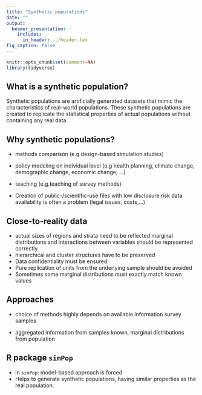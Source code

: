 ```yaml
---
title: "Synthetic populations"
date: ""
output:
  beamer_presentation:
    includes:
      in_header: ../header.tex
fig_caption: false
---
```


```r
knitr::opts_chunk$set(comment=NA)
library(tidyverse)
```

## What is a synthetic population? 
Synthetic populations are artificially generated datasets that mimic the characteristics of real-world populations. These synthetic populations are created to replicate the statistical properties of actual populations without containing any real data.

## Why synthetic populations?

- methods comparison (e.g design-based simulation studies)

- policy modeling on individual level (e.g health planning, climate change,
demographic change, economic change, …)

- teaching (e.g.teaching of survey methods)

- Creation of public-/scientific-use files with low disclosure risk
data availability is often a problem (legal issues, costs,…)

## Close-to-reality data

- actual sizes of regions and strata need to be reflected
marginal distributions and interactions between variables should be represented
correctly
- hierarchical and cluster structures have to be preserved
- Data confidentiality must be ensured
- Pure replication of units from the underlying sample should be avoided
- Sometimes some marginal distributions must exactly match known values

## Approaches

- choice of methods highly depends on available information survey samples

- aggregated information from samples known, marginal distributions from population

## R package `simPop`

- in `simPop`: model-based approach is forced
- Helps to generate synthetic populations, having similar properties as the real population.



